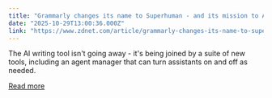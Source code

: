 ```yaml
---
title: "Grammarly changes its name to Superhuman - and its mission to AI wrangler"
date: "2025-10-29T13:00:36.000Z"
link: "https://www.zdnet.com/article/grammarly-changes-its-name-to-superhuman-and-its-mission-to-ai-wrangler/"
---
```


The AI writing tool isn't going away - it's being joined by a suite of new tools, including an agent manager that can turn assistants on and off as needed.

[Read more](https://www.zdnet.com/article/grammarly-changes-its-name-to-superhuman-and-its-mission-to-ai-wrangler/)
